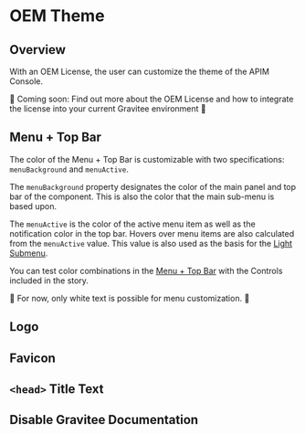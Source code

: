 
<Meta title="OEM Theme / README" />

# OEM Theme

## Overview

With an OEM License, the user can customize the theme of the APIM Console.

🚧 Coming soon: Find out more about the OEM License and how to integrate the license into your current Gravitee environment 🚧

## Menu + Top Bar

The color of the Menu + Top Bar is customizable with two specifications: `menuBackground` and `menuActive`.

The `menuBackground` property designates the color of the main panel and top bar of the component. This is also the color that the main sub-menu is based upon.

The `menuActive` is the color of the active menu item as well as the notification color in the top bar. Hovers over menu items are also calculated from the `menuActive` value.
This value is also used as the basis for the [Light Submenu](../?path=/story/oem-theme-submenu--light).

You can test color combinations in the [ Menu + Top Bar](../?path=/story/oem-theme-menu-top-bar--default) with the Controls included in the story.

🚧 For now, only white text is possible for menu customization. 🚧


## Logo
## Favicon
## `<head>` Title Text
## Disable Gravitee Documentation

